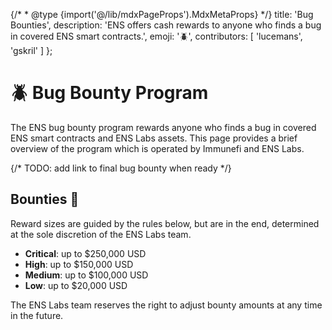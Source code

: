 {/* * @type {import('@/lib/mdxPageProps').MdxMetaProps} */}
  title: 'Bug Bounties',
  description: 'ENS offers cash rewards to anyone who finds a bug in covered ENS smart contracts.',
  emoji: '🪲',
  contributors: [
    'lucemans',
    'gskril'
  ]
};

# 🪲 Bug Bounty Program

The ENS bug bounty program rewards anyone who finds a bug in covered ENS smart contracts and ENS Labs assets. This page provides a brief overview of the program which is operated by Immunefi and ENS Labs.

{/* TODO: add link to final bug bounty when ready */}

<div className="not-prose">
  <LinkCard
    title="Immunefi"
    description="Web3's leading bug bounty platform that we use to manage our program."
    link="https://immunefi.com/"
    logo="/content/learn/immunefi.svg"
  />
</div>

## Bounties 💸

Reward sizes are guided by the rules below, but are in the end, determined at the sole discretion of the ENS Labs team.

- **Critical**: up to $250,000 USD
- **High**: up to $150,000 USD
- **Medium**: up to $100,000 USD
- **Low**: up to $20,000 USD

The ENS Labs team reserves the right to adjust bounty amounts at any time in the future.
